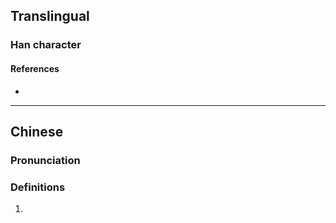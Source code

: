 {{character info}}
==Translingual==

===Han character===
{{Han char|rn=30|rad=口|as=11|sn=14|four=|canj=RFBG|ids=⿰口堂}}

====References====
* {{Han ref|kx=0206.201|hdz=10676.030|uh=5621|ud=22049}}

----

==Chinese==
{{zh-forms|alt=坣-second round simplified}}

===Pronunciation===
{{zh-pron
|m=tāng
|cat=
}}

===Definitions===
{{zh-hanzi}}

# {{rfdef|zh}}